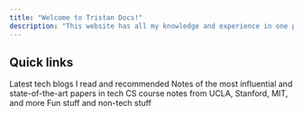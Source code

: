 ```yaml
---
title: "Welcome to Tristan Docs!"
description: "This website has all my knowledge and experience in one place. It's a work in progress, but I'm excited to share it with you."
---
```


## Quick links
<CardGroup>
  <Card title="Tech Blogs" icon="splotch" href="/tech-blogs">
    Latest tech blogs I read and recommended
  </Card>
  <Card title="Paper Notes" icon="sliders" href="/paper-notes">
    Notes of the most influential and state-of-the-art papers in tech
  </Card>
  <Card title="Course Notes" icon="heading" href="/course-notes">
    CS course notes from UCLA, Stanford, MIT, and more
  </Card>
  <Card title="Life" icon="music" href="/life">
    Fun stuff and non-tech stuff
  </Card>
</CardGroup>
